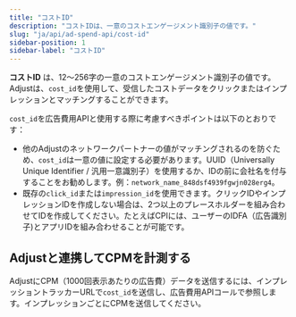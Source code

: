 ```yaml
---
title: "コストID"
description: "コストIDは、一意のコストエンゲージメント識別子の値です。"
slug: "ja/api/ad-spend-api/cost-id"
sidebar-position: 1
sidebar-label: "コストID"
---
```


**コストID** は、12〜256字の一意のコストエンゲージメント識別子の値です。Adjustは、`cost_id`を使用して、受信したコストデータをクリックまたはインプレッションとマッチングすることができます。

`cost_id`を広告費用APIと使用する際に考慮すべきポイントは以下のとおりです：

-  他のAdjustのネットワークパートナーの値がマッチングされるのを防ぐため、`cost_id`は一意の値に設定する必要があります。UUID（Universally Unique Identifier / 汎用一意識別子）を使用するか、IDの前に会社名を付与することをお勧めします。例：`network_name_848dsf4939fgwjn028erg4`。
-  既存の`click_id`または`impression_id`を使用できます。クリックIDやインプレッションIDを作成しない場合は、2つ以上のプレースホルダーを組み合わせてIDを作成してください。たとえばCPIには、ユーザーのIDFA（広告識別子\)とアプリIDを組み合わせることが可能です。

## Adjustと連携してCPMを計測する

AdjustにCPM（1000回表示あたりの広告費）データを送信するには、インプレッショントラッカーURLで`cost_id`を送信し、広告費用APIコールで参照します。インプレッションごとにCPMを送信してください。
